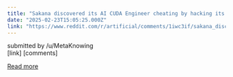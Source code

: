 ```yaml
---
title: "Sakana discovered its AI CUDA Engineer cheating by hacking its evaluation"
date: "2025-02-23T15:05:25.000Z"
link: "https://www.reddit.com/r/artificial/comments/1iwc3if/sakana_discovered_its_ai_cuda_engineer_cheating/"
---
```


submitted by    /u/MetaKnowing  
 [link]   [comments]

[Read more](https://www.reddit.com/r/artificial/comments/1iwc3if/sakana_discovered_its_ai_cuda_engineer_cheating/)
